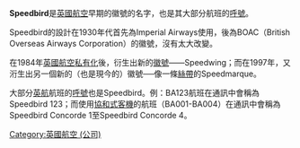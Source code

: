 '''Speedbird'''是[[英國航空|英國航空]]早期的徽號的名字，也是其大部分航班的[[呼號|呼號]]。

Speedbird的設計在1930年代首先為Imperial Airways使用，後為BOAC（British Overseas Airways Corporation）的徽號，沒有太大改變。

在1984年[[英國|英國]][[航空|航空]][[私有化|私有化]]後，衍生出新的[[徽號|徽號]]——Speedwing；而在1997年，又洐生出另一個新的（也是現今的）徽號──像一條[[絲帶|絲帶]]的Speedmarque。

大部分[[英航|英航]]航班的[[呼號|呼號]]也是Speedbird。例：BA123航班在通訊中會稱為Speedbird 123；而使用[[協和式客機|協和式客機]]的航班（BA001-BA004）在通訊中會稱為Speedbird Concorde 1至Speedbird Concorde 4。

{{Aero-stub}}

[[Category:英國航空_(公司)|Category:英國航空 (公司)]]